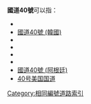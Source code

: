 '''國道40號'''可以指：

* {{Link-ja|國道40號 (日本)|国道40号}}
* [[國道40號_(韓國)|國道40號 (韓國)]]
* {{Link-fr|國道40號 (法國)|Route nationale 40 (France)}}
* {{Link-en|國道40號 (印度)|National Highway 40 (India)}}
* {{Link-vi|國道40號 (越南)|Quốc lộ 40}}
* {{Link-en|國道40號 (冰島)|Route 40 (Iceland)}}
* [[國道40號_(阿根廷)|國道40號 (阿根廷)]]
* [[40号美国国道|40号美国国道]] 

{{Roadindex}}
[[Category:相同編號道路索引|Category:相同編號道路索引]]